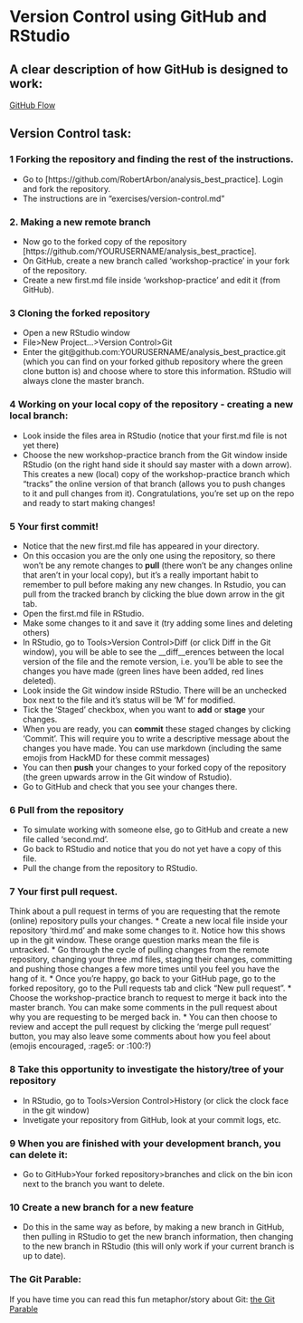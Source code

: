 Version Control using GitHub and RStudio
========================================================
## A clear description of how GitHub is designed to work:
[GitHub Flow](https://guides.github.com/introduction/flow/)

## Version Control task:
### 1 Forking the repository and finding the rest of the instructions.
* Go to [https://github.com/RobertArbon/analysis_best_practice]. Login and fork the repository.
* The instructions are in "exercises/version-control.md"

### 2. Making a new remote branch
* Now go to the forked copy of the repository [https://github.com/YOURUSERNAME/analysis_best_practice].
* On GitHub, create a new branch called 'workshop-practice' in your fork of the repository.
* Create a new first.md file inside 'workshop-practice' and edit it (from GitHub).

### 3 Cloning the forked repository
* Open a new RStudio window
* File>New Project...>Version Control>Git
* Enter the git@github.com:YOURUSERNAME/analysis_best_practice.git (which you can find on your forked github repository where the green clone button is) and choose where to store this information. RStudio will always clone the master branch.

### 4 Working on your local copy of the repository - creating a new local branch:
* Look inside the files area in RStudio (notice that your first.md file is not yet there)
* Choose the new workshop-practice branch from the Git window inside RStudio (on the right hand side it should say master with a down arrow). This creates a new (local) copy of the workshop-practice branch which "tracks" the online version of that branch (allows you to push changes to it and pull changes from it). 
Congratulations, you're set up on the repo and ready to start making changes!

### 5 Your first commit!
* Notice that the new first.md file has appeared in your directory.
* On this occasion you are the only one using the repository, so there won't be any remote changes to __pull__ (there won't be any changes online that aren't in your local copy), but it's a really important habit to remember to pull before making any new changes. In Rstudio, you can pull from the tracked branch by clicking the blue down arrow in the git tab.
* Open the first.md file in RStudio.
* Make some changes to it and save it (try adding some lines and deleting others)
* In RStudio, go to Tools>Version Control>Diff (or click Diff in the Git window), you will be able to see the __diff__erences between the local version of the file and the remote version, i.e. you'll be able to see the changes you have made (green lines have been added, red lines deleted).
* Look inside the Git window inside RStudio. There will be an unchecked box next to the file and it's status will be 'M' for modified. 
* Tick the 'Staged' checkbox, when you want to __add__ or __stage__ your changes. 
* When you are ready, you can __commit__ these staged changes by clicking 'Commit'. This will require you to write a descriptive message about the changes you have made. You can use markdown (including the same emojis from HackMD for these commit messages)
* You can then __push__ your changes to your forked copy of the repository (the green upwards arrow in the Git window of Rstudio).
* Go to GitHub and check that you see your changes there.

### 6 Pull from the repository
* To simulate working with someone else, go to GitHub and create a new file called 'second.md'.
* Go back to RStudio and notice that you do not yet have a copy of this file.
* Pull the change from the repository to RStudio.

### 7 Your first pull request.
Think about a pull request in terms of you are requesting that the remote (online) repository pulls your changes.
* Create a new local file inside your repository 'third.md' and make some changes to it. Notice how this shows up in the git window. These orange question marks mean the file is untracked. 
* Go through the cycle of pulling changes from the remote repository, changing your three .md files, staging their changes, committing and pushing those changes a few more times until you feel you have the hang of it.
* Once you're happy, go back to your GitHub page, go to the forked repository, go to the Pull requests tab and click "New pull request".
* Choose the workshop-practice branch to request to merge it back into the master branch. You can make some comments in the pull request about why you are requesting to be merged back in.
* You can then choose to review and accept the pull request by clicking the 'merge pull request' button, you may also leave some comments about how you feel about (emojis encouraged, :rage5: or :100:?)

### 8 Take this opportunity to investigate the history/tree of your repository
* In RStudio, go to Tools>Version Control>History (or click the clock face in the git window)
* Invetigate your repository from GitHub, look at your commit logs, etc.

### 9 When you are finished with your development branch, you can delete it:
* Go to GitHub>Your forked repository>branches and click on the bin icon next to the branch you want to delete.

### 10 Create a new branch for a new feature
* Do this in the same way as before, by making a new branch in GitHub, then pulling in RStudio to get the new branch information, then changing to the new branch in RStudio (this will only work if your current branch is up to date).

### The Git Parable:
If you have time you can read this fun metaphor/story about Git: [the Git Parable](http://tom.preston-werner.com/2009/05/19/the-git-parable.html)